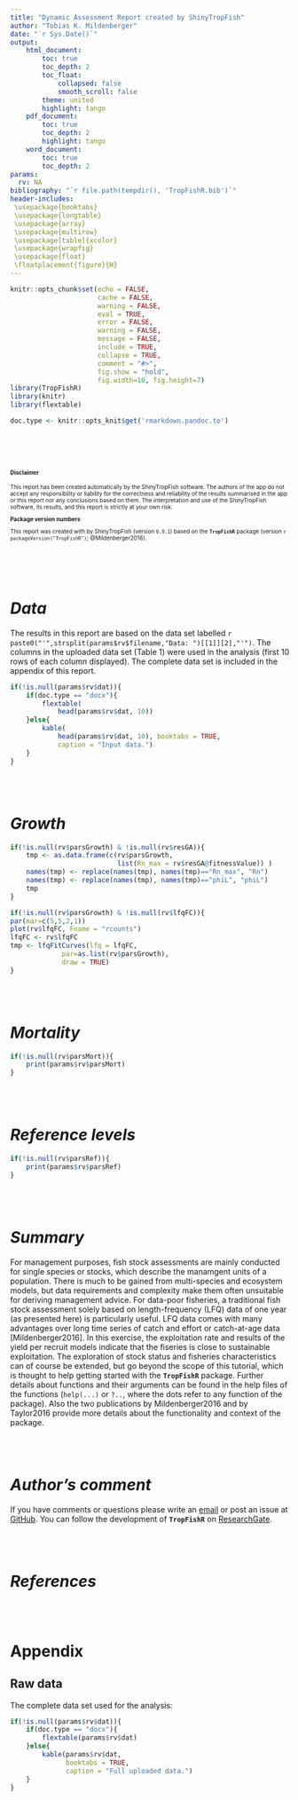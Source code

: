 ```yaml
---
title: "Dynamic Assessment Report created by ShinyTropFish"
author: "Tobias K. Mildenberger"
date: "`r Sys.Date()`"
output:
    html_document:
        toc: true
        toc_depth: 2
        toc_float:
            collapsed: false
            smooth_scroll: false
        theme: united
        highlight: tango
    pdf_document:
        toc: true
        toc_depth: 2
        highlight: tango
    word_document:
        toc: true
        toc_depth: 2
params:
  rv: NA
bibliography: "`r file.path(tempdir(), 'TropFishR.bib')`"
header-includes:
 \usepackage{booktabs}
 \usepackage{longtable}
 \usepackage{array}
 \usepackage{multirow}
 \usepackage[table]{xcolor}
 \usepackage{wrapfig}
 \usepackage{float}
 \floatplacement{figure}{H}
---
```


```r
knitr::opts_chunk$set(echo = FALSE,
                      cache = FALSE,
                      warning = FALSE,
                      eval = TRUE,
                      error = FALSE,
                      warning = FALSE,
                      message = FALSE,
                      include = TRUE,
                      collapse = TRUE,
                      comment = "#>",
                      fig.show = "hold",
                      fig.width=10, fig.height=7)
library(TropFishR)
library(knitr)
library(flextable)

doc.type <- knitr::opts_knit$get('rmarkdown.pandoc.to')
```

<br><br><br>
\vspace*{1.5cm}

<font size="-3">
\small
**Disclaimer**

This report has been created automatically by the ShinyTropFish software. The
authors of the app do not accept any responsibility or liability for the
correctness and reliability of the results summarised in the app or this report
nor any conclusions based on them. The interpretation and use of the
ShinyTropFish software, its results, and this report is strictly at your own
risk.

**Package version numbers**

This report was created with by ShinyTropFish (version `0.9.1`) based on the
**`TropFishR`** package (version `r packageVersion("TropFishR")`; @Mildenberger2016).

</font>
\normalsize

<br><br><br>
\vspace*{1.2cm}

# *Data*

The results in this report are based on the data set labelled
`r paste0("'",strsplit(params$rv$filename,"Data: ")[[1]][2],"'")`.
The columns in the uploaded data set (Table 1) were used in the
analysis (first 10 rows of each column displayed). The complete data set is
included in the appendix of this report.

```r
if(!is.null(params$rv$dat)){
    if(doc.type == "docx"){
        flextable(
            head(params$rv$dat, 10))
    }else{
        kable(
            head(params$rv$dat, 10), booktabs = TRUE,
            caption = "Input data.")
    }
}
```

<br><br>

# *Growth*


```r
if(!is.null(rv$parsGrowth) & !is.null(rv$resGA)){
    tmp <- as.data.frame(c(rv$parsGrowth,
                           list(Rn_max = rv$resGA@fitnessValue)) )
    names(tmp) <- replace(names(tmp), names(tmp)=="Rn_max", "Rn")
    names(tmp) <- replace(names(tmp), names(tmp)=="phiL", "phiL")
    tmp
}
```

```r
if(!is.null(rv$parsGrowth) & !is.null(rv$lfqFC)){
par(mar=c(5,5,2,1))
plot(rv$lfqFC, Fname = "rcounts")
lfqFC <- rv$lfqFC
tmp <- lfqFitCurves(lfq = lfqFC,
             par=as.list(rv$parsGrowth),
             draw = TRUE)
}
```


<br><br>


# *Mortality*


```r
if(!is.null(rv$parsMort)){
    print(params$rv$parsMort)
}
```


<br><br>

# *Reference levels*


```r
if(!is.null(rv$parsRef)){
    print(params$rv$parsRef)
}
```

<br><br>

# *Summary*

For management purposes, fish stock assessments are mainly conducted for single species or stocks, which describe the manamgent units of a population. There is much to be gained from multi-species and ecosystem models, but data requirements and complexity make them often unsuitable for deriving management advice. For data-poor fisheries, a traditional fish stock assessment solely based on length-frequency (LFQ) data of one year (as presented here) is particularly useful. LFQ data comes with many advantages over long time series of catch and effort or catch-at-age data [Mildenberger2016].
In this exercise, the exploitation rate and results of the yield per recruit models indicate that the fiseries is close to sustainable exploitation. The exploration of stock status and fisheries characteristics can of course be extended, but go beyond the scope of this tutorial, which is thought to help getting started with the **`TropFishR`** package. Further details about functions and their arguments can be found in the help files of the functions (`help(...)` or `?..`, where the dots refer to any function of the package). Also the two publications by Mildenberger2016 and by Taylor2016 provide more details about the functionality and context of the package.

<br><br>

# *Author's comment*

If you have comments or questions please write an [email](mailto:t.k.mildenberger@gmail.com) or post an issue at [GitHub](https://github.com/tokami/TropFishR/issues). You can follow the development of **`TropFishR`** on [ResearchGate](https://www.researchgate.net/project/TropFishR?_esc=homefeed&_viewIds%5B0%5D=hVPmo2RDCok60qGq2z0JOroN&_viewIds%5B1%5D=zyj0j6jnUgNvrPXMrG9rouAP).

<br><br>

# *References*

<br><br>

# Appendix

## Raw data {#app:data}

The complete data set used for the analysis:

```r
if(!is.null(params$rv$dat)){
    if(doc.type == "docx"){
        flextable(params$rv$dat)
    }else{
        kable(params$rv$dat,
              booktabs = TRUE,
              caption = "Full uploaded data.")
    }
}
```
